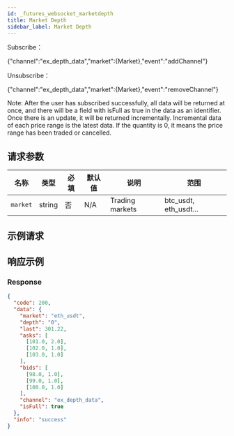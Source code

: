 ```yaml
---
id: _futures_websocket_marketdepth
title: Market Depth
sidebar_label: Market Depth
---
```


Subscribe：

\{"channel":"ex_depth_data","market":\{Market\},"event":"addChannel"\}

Unsubscribe：

\{"channel":"ex_depth_data","market":\{Market\},"event":"removeChannel"\}

Note: After the user has subscribed successfully, all data will be returned at once, and there will be a field with isFull as true in the data as an identifier. Once there is an update, it will be returned incrementally. Incremental data of each price range is the latest data. If the quantity is 0, it means the price range has been traded or cancelled.

## 请求参数

| 名称     | 类型   | 必填 | 默认值 | 说明            | 范围                  |
| -------- | ------ | ---- | ------ | --------------- | --------------------- |
| `market` | string | 否   | N/A    | Trading markets | btc_usdt, eth_usdt... |

## 示例请求

## 响应示例

### Response

```json
{
  "code": 200,
  "data": {
    "market": "eth_usdt",
    "depth": "0",
    "last": 301.22,
    "asks": [
      [101.0, 2.0],
      [102.0, 1.0],
      [103.0, 1.0]
    ],
    "bids": [
      [98.0, 1.0],
      [99.0, 1.0],
      [100.0, 1.0]
    ],
    "channel": "ex_depth_data",
    "isFull": true
  },
  "info": "success"
}
```
